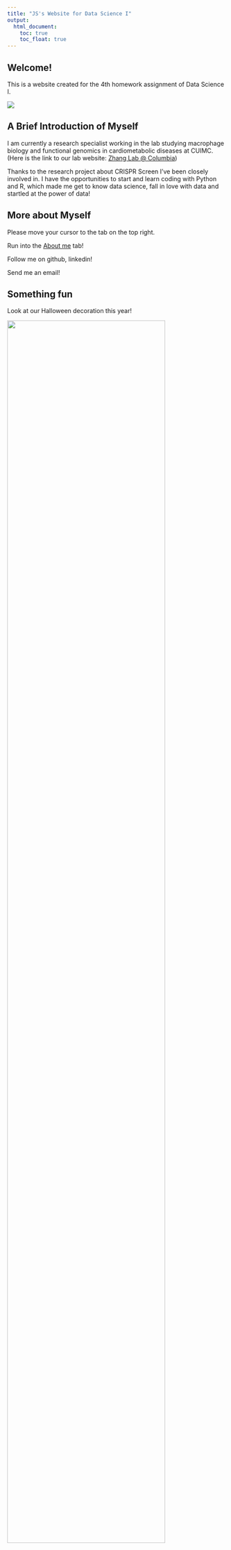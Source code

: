 ```yaml
---
title: "JS's Website for Data Science I"
output: 
  html_document:
    toc: true
    toc_float: true
---
```


## Welcome!

This is a website created for the 4th homework assignment of Data Science I.

![](https://datasciencebe.files.wordpress.com/2014/04/cropped-setwidth700-i-love-data-adma-blog-marketing-big-data.png)


## A Brief Introduction of Myself

I am currently a research specialist working in the lab studying macrophage biology and functional genomics in cardiometabolic diseases at CUIMC.
(Here is the link to our lab website: [Zhang Lab @ Columbia](https://hanruizhang.github.io/zhanglab/))

Thanks to the research project about CRISPR Screen I've been closely involved in. I have the opportunities to start and learn coding with Python and R, which made me get to know data science, fall in love with data and startled at the power of data!

## More about Myself

Please move your cursor to the tab on the top right.

Run into the [About me](about.html) tab!

Follow me on github, linkedin! 

Send me an email!

## Something fun

Look at our Halloween decoration this year!

<img src="images/Pumpkin.jpeg" style="width:85%">

And our first Halloween being trick-or-treated:

<img src="images/Halloween.jpeg" style="width:85%">

<img src="images/Halloween2.jpeg" style="width:85%">

